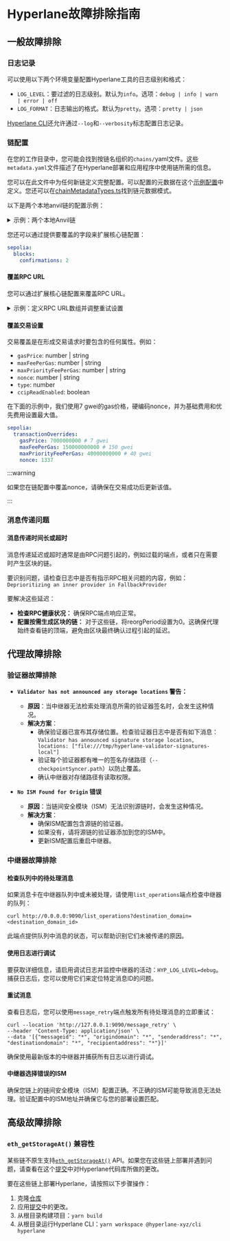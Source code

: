 # Hyperlane故障排除指南

## 一般故障排除

### 日志记录

可以使用以下两个环境变量配置Hyperlane工具的日志级别和格式：

- `LOG_LEVEL`：要过滤的日志级别。默认为`info`。选项：`debug | info | warn | error | off`
- `LOG_FORMAT`：日志输出的格式。默认为`pretty`。选项：`pretty | json`

[Hyperlane CLI](/docs/reference/cli.mdx)还允许通过`--log`和`--verbosity`标志配置日志记录。

### 链配置

在您的工作目录中，您可能会找到按链名组织的`chains/`yaml文件。这些`metadata.yaml`文件描述了在Hyperlane部署和应用程序中使用链所需的信息。

您可以在此文件中为任何新链定义完整配置。可以配置的元数据在这个[示例配置](https://github.com/hyperlane-xyz/hyperlane-monorepo/blob/main/typescript/cli/examples/chain-config.yaml)中定义。您还可以在[chainMetadataTypes.ts](https://github.com/hyperlane-xyz/hyperlane-monorepo/blob/main/typescript/sdk/src/metadata/chainMetadataTypes.ts)找到链元数据模式。

以下是两个本地anvil链的配置示例：

<details>
<summary>示例：两个本地Anvil链</summary>

```yaml
anvil1:
  chainId: 31337
  domainId: 31337
  name: anvil1
  protocol: ethereum
  rpcUrls:
    - http: http://localhost:8545
  nativeToken:
    name: Ether
    symbol: ETH
    decimals: 18
anvil2:
  chainId: 31338
  domainId: 31338
  name: anvil2
  protocol: ethereum
  rpcUrls:
    - http: http://localhost:8555
```

</details>

您还可以通过提供要覆盖的字段来扩展核心链配置：

```yaml
sepolia:
  blocks:
    confirmations: 2
```

#### 覆盖RPC URL

您可以通过扩展核心链配置来覆盖RPC URL。

<details>
<summary>示例：定义RPC URL数组并调整重试设置</summary>

```yaml
demochain:
  name: demochain
  chainId: 123456
  domainId: 123456
  protocol: ethereum
  rpcUrls:
    - http: https://rpc-testnet.demochain.gg
sepolia:
  rpcUrls:
    - http: https://rpc2.sepolia.org
    - http: https://some-other-sepolia-rpc.gg
      retry:
        maxRequests: 10
```

</details>

#### 覆盖交易设置

交易覆盖是在形成交易请求时要包含的任何属性。例如：

- `gasPrice`: number | string
- `maxFeePerGas`: number | string
- `maxPriorityFeePerGas`: number | string
- `nonce`: number | string
- `type`: number
- `ccipReadEnabled`: boolean

在下面的示例中，我们使用7 gwei的gas价格，硬编码nonce，并为基础费用和优先费用设置最大值。

```yaml
sepolia:
  transactionOverrides:
    gasPrice: 7000000000 # 7 gwei
    maxFeePerGas: 150000000000 # 150 gwei
    maxPriorityFeePerGas: 40000000000 # 40 gwei
    nonce: 1337
```

:::warning

如果您在链配置中覆盖nonce，请确保在交易成功后更新该值。

:::

### 消息传递问题

#### 消息传递时间长或超时

消息传递延迟或超时通常是由RPC问题引起的，例如过载的端点，或者只在需要时产生区块的链。

要识别问题，请检查日志中是否有指示RPC相关问题的内容，例如：`Deprioritizing an inner provider in FallbackProvider`

要解决这些延迟：

- **检查RPC健康状况：** 确保RPC端点响应正常。
- **配置按需生成区块的链：** 对于这些链，将reorgPeriod设置为0。这确保代理始终查看链的顶端，避免由区块最终确认过程引起的延迟。

## 代理故障排除

### 验证器故障排除

- **`Validator has not announced any storage locations` 警告：**

  - **原因**：当中继器无法检索处理消息所需的验证器签名时，会发生这种情况。
  - **解决方案**：
    - 确保验证器已宣布其存储位置。检查验证器日志中是否有如下消息：
      `Validator has announced signature storage location, locations: ["file:///tmp/hyperlane-validator-signatures-local"]`
    - 验证每个验证器都有唯一的签名存储路径（`--checkpointSyncer.path`）以防止覆盖。
    - 确认中继器对存储路径有读取权限。

- **`No ISM Found for Origin` 错误**

  - **原因**：当链间安全模块（ISM）无法识别源链时，会发生这种情况。
  - **解决方案**：
    - 确保ISM配置包含源链的验证器。
    - 如果没有，请将源链的验证器添加到您的ISM中。
    - 更新ISM配置后重启中继器。

### 中继器故障排除

#### 检查队列中的待处理消息

如果消息卡在中继器队列中或未被处理，请使用`list_operations`端点检查中继器的队列：

```shell
curl http://0.0.0.0:9090/list_operations?destination_domain=<destination_domain_id>
```

此端点提供队列中消息的状态，可以帮助识别它们未被传递的原因。

#### 使用日志进行调试

要获取详细信息，请启用调试日志并监控中继器的活动：`HYP_LOG_LEVEL=debug`。捕获日志后，您可以使用它们来定位特定消息ID的问题。

#### 重试消息

查看日志后，您可以使用`message_retry`端点触发所有待处理消息的立即重试：

```shell
curl --location 'http://127.0.0.1:9090/message_retry' \
--header 'Content-Type: application/json' \
--data '[{"messageid": "*", "origindomain": "*", "senderaddress": "*", "destinationdomain": "*", "recipientaddress": "*"}]'
```

确保使用最新版本的中继器并捕获所有日志以进行调试。

#### 中继器选择错误的ISM

确保您链上的链间安全模块（ISM）配置正确。不正确的ISM可能导致消息无法处理。验证配置中的ISM地址并确保它与您的部署设置匹配。

## 高级故障排除

### `eth_getStorageAt()` 兼容性

某些链不原生支持[`eth_getStorageAt()`](https://ethereum.org/en/developers/docs/apis/json-rpc/#eth_getstorageat) API。如果您在这些链上部署并遇到问题，请查看在这个[提交](https://github.com/hyperlane-xyz/hyperlane-monorepo/commit/871df7a4dce203ff5cf23ae654d03743dc00ea61)中对Hyperlane代码库所做的更改。

要在这些链上部署Hyperlane，请按照以下步骤操作：

1. 克隆[仓库](https://github.com/hyperlane-xyz/hyperlane-monorepo)
2. 应用[提交](https://github.com/hyperlane-xyz/hyperlane-monorepo/commit/871df7a4dce203ff5cf23ae654d03743dc00ea61)中的更改。
3. 从根目录构建项目：`yarn build`
4. 从根目录运行Hyperlane CLI：`yarn workspace @hyperlane-xyz/cli hyperlane`
